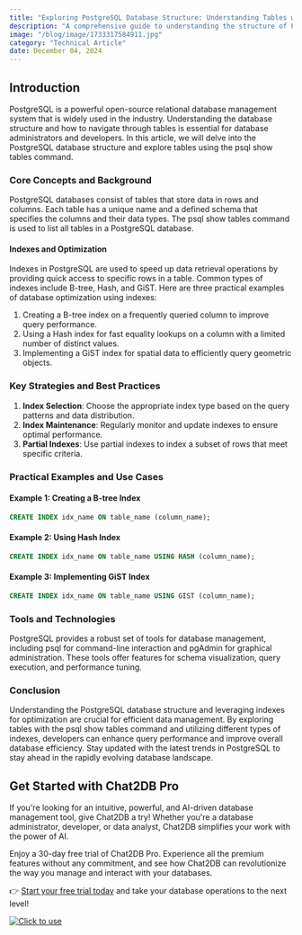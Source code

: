 ```yaml
---
title: "Exploring PostgreSQL Database Structure: Understanding Tables with psql show tables Command"
description: "A comprehensive guide to understanding the structure of PostgreSQL databases and exploring tables using the psql show tables command."
image: "/blog/image/1733317584911.jpg"
category: "Technical Article"
date: December 04, 2024
---
```


## Introduction

PostgreSQL is a powerful open-source relational database management system that is widely used in the industry. Understanding the database structure and how to navigate through tables is essential for database administrators and developers. In this article, we will delve into the PostgreSQL database structure and explore tables using the psql show tables command.

### Core Concepts and Background

PostgreSQL databases consist of tables that store data in rows and columns. Each table has a unique name and a defined schema that specifies the columns and their data types. The psql show tables command is used to list all tables in a PostgreSQL database.

#### Indexes and Optimization

Indexes in PostgreSQL are used to speed up data retrieval operations by providing quick access to specific rows in a table. Common types of indexes include B-tree, Hash, and GiST. Here are three practical examples of database optimization using indexes:

1. Creating a B-tree index on a frequently queried column to improve query performance.
2. Using a Hash index for fast equality lookups on a column with a limited number of distinct values.
3. Implementing a GiST index for spatial data to efficiently query geometric objects.

### Key Strategies and Best Practices

1. **Index Selection**: Choose the appropriate index type based on the query patterns and data distribution.
2. **Index Maintenance**: Regularly monitor and update indexes to ensure optimal performance.
3. **Partial Indexes**: Use partial indexes to index a subset of rows that meet specific criteria.

### Practical Examples and Use Cases

#### Example 1: Creating a B-tree Index
```sql
CREATE INDEX idx_name ON table_name (column_name);
```

#### Example 2: Using Hash Index
```sql
CREATE INDEX idx_name ON table_name USING HASH (column_name);
```

#### Example 3: Implementing GiST Index
```sql
CREATE INDEX idx_name ON table_name USING GIST (column_name);
```

### Tools and Technologies

PostgreSQL provides a robust set of tools for database management, including psql for command-line interaction and pgAdmin for graphical administration. These tools offer features for schema visualization, query execution, and performance tuning.

### Conclusion

Understanding the PostgreSQL database structure and leveraging indexes for optimization are crucial for efficient data management. By exploring tables with the psql show tables command and utilizing different types of indexes, developers can enhance query performance and improve overall database efficiency. Stay updated with the latest trends in PostgreSQL to stay ahead in the rapidly evolving database landscape.

## Get Started with Chat2DB Pro

If you're looking for an intuitive, powerful, and AI-driven database management tool, give Chat2DB a try! Whether you're a database administrator, developer, or data analyst, Chat2DB simplifies your work with the power of AI.

Enjoy a 30-day free trial of Chat2DB Pro. Experience all the premium features without any commitment, and see how Chat2DB can revolutionize the way you manage and interact with your databases.

👉 [Start your free trial today](https://chat2db.ai/pricing) and take your database operations to the next level!


[![Click to use](/image/blog/bg/chat2db.jpg)](https://chat2db.ai)
